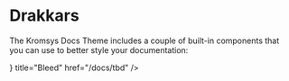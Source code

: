 # Drakkars


The Kromsys Docs Theme includes a couple of built-in components that you can use
to better style your documentation:

<Cards>
  <Card
    icon={<CardsIcon />}
    title="Bleed"
    href="/docs/tbd"
  />
</Cards>
